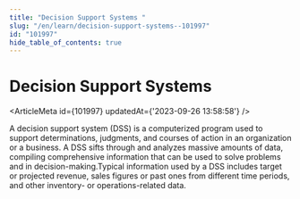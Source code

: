 ```yaml
---
title: "Decision Support Systems "
slug: "/en/learn/decision-support-systems--101997"
id: "101997"
hide_table_of_contents: true
---
```



# Decision Support Systems 

<ArticleMeta id={101997} updatedAt={'2023-09-26 13:58:58'} />
<div className='border-solid border-b border-t-0 my-4 border-[var(--ifm-color-gray-300)]' />

A decision support system (DSS) is a computerized program used to support determinations, judgments, and courses of action in an organization or a business. A DSS sifts through and analyzes massive amounts of data, compiling comprehensive information that can be used to solve problems and in decision-making.Typical information used by a DSS includes target or projected revenue, sales figures or past ones from different time periods, and other inventory- or operations-related data.
